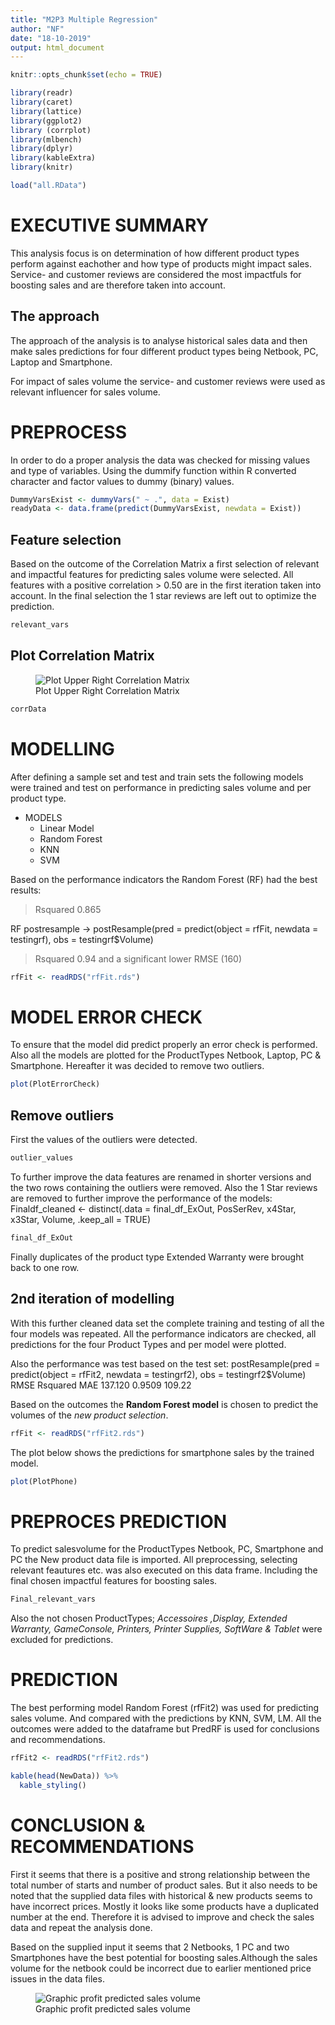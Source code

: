 ```yaml
---
title: "M2P3 Multiple Regression"
author: "NF"
date: "18-10-2019"
output: html_document 
---
```


```r
knitr::opts_chunk$set(echo = TRUE)
```

```r
library(readr)
library(caret)
library(lattice)
library(ggplot2)
library (corrplot)
library(mlbench)
library(dplyr)
library(kableExtra)
library(knitr)
```

```r
load("all.RData")
```

# EXECUTIVE SUMMARY

This analysis focus is on determination of how different product types perform 
against eachother and how type of products might impact sales. Service- and customer reviews are considered the most impactfuls for boosting sales and are therefore taken into account. 

## The approach

The approach of the analysis is to analyse historical sales data and then make sales predictions for four different product types being Netbook, PC, Laptop and Smartphone. 

For impact of sales volume the service- and customer reviews were used as 
relevant influencer for sales volume. 

# PREPROCESS
In order to do a proper analysis the data was checked for missing values and type of variables. Using the dummify function within R converted character and factor values to dummy (binary) values.

```r
DummyVarsExist <- dummyVars(" ~ .", data = Exist)
readyData <- data.frame(predict(DummyVarsExist, newdata = Exist))
```

## Feature selection
Based on the outcome of the Correlation Matrix a first selection of relevant and impactful features for predicting sales volume were selected. All features with a positive correlation > 0.50 are in the first iteration taken into account. In the final selection the 1 star reviews are left out to optimize the prediction. 

```r
relevant_vars
```

## Plot Correlation Matrix
![Plot Upper Right Correlation Matrix](corrPlotGraphic.png)

```r
corrData
```

# MODELLING
After defining a sample set and test and train sets the following models were
trained and test on performance in predicting sales volume and per product type. 

* MODELS
  + Linear Model
  + Random Forest
  + KNN
  + SVM

Based on the performance indicators the Random Forest (RF) had the best results:

>Rsquared 0.865

RF postresample -> postResample(pred = predict(object = rfFit, newdata = testingrf), obs = testingrf$Volume)

>Rsquared 0.94 and a significant lower RMSE (160)
  
```r
rfFit <- readRDS("rfFit.rds")
```

# MODEL ERROR CHECK
To ensure that the model did predict properly an error check is performed.
Also all the models are plotted for the ProductTypes Netbook, Laptop, PC &
Smartphone. Hereafter it was decided to remove two outliers. 

```r
plot(PlotErrorCheck)
```

## Remove outliers
First the values of the outliers were detected.
```r
outlier_values
```

To further improve the data features are renamed in shorter versions and the
two rows containing the outliers were removed. Also the 1 Star reviews are 
removed to further improve the performance of the models: Finaldf_cleaned <- distinct(.data = final_df_ExOut, PosSerRev, x4Star, x3Star, Volume, .keep_all = TRUE)

```r
final_df_ExOut
```

Finally duplicates of the product type Extended Warranty were brought back to
one row.

## 2nd iteration of modelling

With this further cleaned data set the complete training and testing of all the 
four models was repeated. All the performance indicators are checked, all
predictions for the four Product Types and per model were plotted. 

Also the performance was test based on the test set:
postResample(pred = predict(object = rfFit2, newdata = testingrf2), obs = testingrf2$Volume)
  RMSE     Rsquared MAE 
  137.120   0.9509  109.22

Based on the outcomes the **Random Forest model** is chosen to predict the volumes of the *new
product selection*. 

```r
rfFit <- readRDS("rfFit2.rds")
```

The plot below shows the predictions for smartphone sales by the trained model. 

```r
plot(PlotPhone)
```

# PREPROCES PREDICTION
To predict salesvolume for the ProductTypes Netbook, PC, Smartphone and PC the New product data file
is imported. All preprocessing, selecting relevant feautures etc. was also executed on this data frame. Including the final chosen impactful features for boosting sales.

```r
Final_relevant_vars
```

Also the not chosen ProductTypes; *Accessoires ,Display, Extended Warranty, GameConsole, Printers, Printer Supplies, SoftWare & Tablet* were excluded for predictions. 

# PREDICTION
The best performing model Random Forest (rfFit2) was used for predicting sales volume. And compared with the predictions by KNN, SVM, LM. All the outcomes were added to the dataframe but PredRF is used for conclusions and recommendations.  

```r
rfFit2 <- readRDS("rfFit2.rds")

```

```r
kable(head(NewData)) %>% 
  kable_styling()
```



# CONCLUSION & RECOMMENDATIONS
First it seems that there is a positive and strong relationship between the total number of starts and number of product sales. But it also needs to be noted that the supplied data files with historical & new products seems to have incorrect prices. Mostly it looks like some products have a duplicated number at the end. Therefore it is advised to improve and check the sales data and repeat the analysis done.  

Based on the supplied input it seems that 2 Netbooks, 1 PC and two Smartphones have the best potential for boosting sales.Although the sales volume for the netbook could be incorrect due to earlier mentioned price issues in the data files. 

![Graphic profit predicted sales volume](PredProfitGraph.png)


